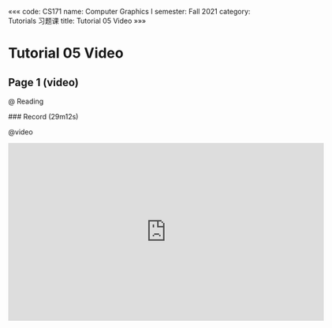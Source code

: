 «««
code: CS171
name: Computer Graphics I
semester: Fall 2021
category: Tutorials 习题课
title: Tutorial 05 Video
»»»

# Tutorial 05 Video

## Page 1 (video)

@ Reading

<div class="markdown-body">
### Record (29m12s)
</div>

@video

<iframe src="https://watchsb.com/e/zebd3f2fy3iy.html" frameborder=0 marginwidth=0 marginheight=0 scrolling=no width=640 height=360 allowfullscreen></iframe>


